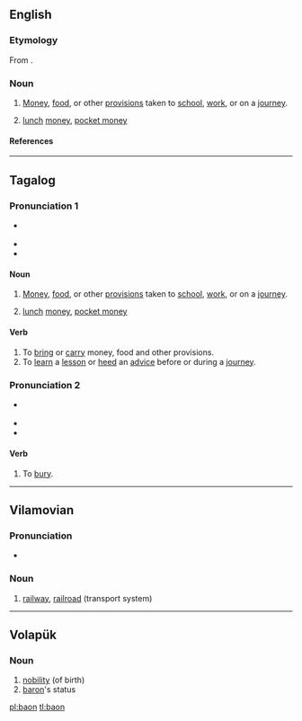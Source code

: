 ==English==

===Etymology===
From {{etyl|tl|en}} {{m|tl|baon}}.

===Noun===
{{head|en|noun}}

# {{label|en|Philippine English}} [[money|Money]], [[food]], or other [[provisions]] taken to [[school]], [[work]], or on a [[journey]].
# {{label|en|Philippine English}} [[lunch]] [[money]], [[pocket money]]

====References====
{{R:OED Online|title=baon|code=33924987|part of speech=n|date=June 2015}}

----

==Tagalog==

===Pronunciation 1===
* {{a|General Tagalog}} {{IPA|/ˈbaˌon/|lang=tl}}
* {{rhymes|on|lang=tl}}
* {{hyphenation|ba|on|lang=tl}}

====Noun====
{{head|tl|noun}}

# {{label|en|Philippine English}} [[money|Money]], [[food]], or other [[provisions]] taken to [[school]], [[work]], or on a [[journey]].
# {{label|en|Philippine English}} [[lunch]] [[money]], [[pocket money]]

====Verb====
{{head|tl|verb}} 

# To [[bring]] or [[carry]] money, food and other provisions. 
# To [[learn]] a [[lesson]] or [[heed]] an [[advice]] before or during a [[journey]].

===Pronunciation 2===
* {{a|General Tagalog}} {{IPA|/baˈon/|lang=tl}}
* {{rhymes|on|lang=tl}}
* {{hyphenation|ba|on|lang=tl}}

====Verb====
{{head|ceb|verb}}

# To [[bury]]. 

----

==Vilamovian==

===Pronunciation===
* {{audio|Wym-baon (wersja Józefa Gary).ogg|Audio|lang=wym}}

===Noun===
{{wym-noun|g=f}}

# [[railway]], [[railroad]] (transport system)

----

==Volapük==

===Noun===
{{vo-noun}}

# [[nobility]] (of birth)
# [[baron]]'s status

[[pl:baon]]
[[tl:baon]]
